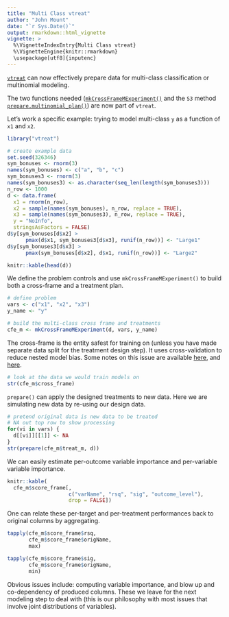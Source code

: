 ```yaml
---
title: "Multi Class vtreat"
author: "John Mount"
date: "`r Sys.Date()`"
output: rmarkdown::html_vignette
vignette: >
  %\VignetteIndexEntry{Multi Class vtreat}
  %\VignetteEngine{knitr::rmarkdown}
  \usepackage[utf8]{inputenc}
---
```

 
[`vtreat`](https://github.com/WinVector/vtreat) can now effectively prepare data for multi-class classification or multinomial modeling.

The two functions needed ([`mkCrossFrameMExperiment()`](https://winvector.github.io/vtreat/reference/mkCrossFrameMExperiment.html) and the `S3` method [`prepare.multinomial_plan()`](https://winvector.github.io/vtreat/reference/prepare.multinomial_plan.html)) are now part of `vtreat`.

Let's work a specific example: trying to model multi-class `y` as a function of `x1` and `x2`.

```r
library("vtreat")
```

```r
# create example data
set.seed(326346)
sym_bonuses <- rnorm(3)
names(sym_bonuses) <- c("a", "b", "c")
sym_bonuses3 <- rnorm(3)
names(sym_bonuses3) <- as.character(seq_len(length(sym_bonuses3)))
n_row <- 1000
d <- data.frame(
  x1 = rnorm(n_row),
  x2 = sample(names(sym_bonuses), n_row, replace = TRUE),
  x3 = sample(names(sym_bonuses3), n_row, replace = TRUE),
  y = "NoInfo",
  stringsAsFactors = FALSE)
d$y[sym_bonuses[d$x2] > 
      pmax(d$x1, sym_bonuses3[d$x3], runif(n_row))] <- "Large1"
d$y[sym_bonuses3[d$x3] > 
      pmax(sym_bonuses[d$x2], d$x1, runif(n_row))] <- "Large2"

knitr::kable(head(d))
```

We define the problem controls and use `mkCrossFrameMExperiment()` to build both a cross-frame and
a treatment plan.

```r
# define problem
vars <- c("x1", "x2", "x3")
y_name <- "y"

# build the multi-class cross frame and treatments
cfe_m <- mkCrossFrameMExperiment(d, vars, y_name)
```

The cross-frame is the entity safest for training on (unless you have made separate data split for the 
treatment design step). It uses cross-validation to reduce nested model bias. Some notes on this issue
are available [here](https://winvector.github.io/vtreat/articles/vtreatCrossFrames.html), and [here](https://github.com/WinVector/vtreat/blob/master/extras/vtreat.pdf).

```r
# look at the data we would train models on
str(cfe_m$cross_frame)
```

`prepare()` can apply the designed treatments to new data.  Here we are simulating new 
data by re-using our design data.

```r
# pretend original data is new data to be treated
# NA out top row to show processing
for(vi in vars) {
  d[[vi]][[1]] <- NA
}
str(prepare(cfe_m$treat_m, d))
```


We can easily estimate per-outcome variable importance and per-variable variable importance.

```r
knitr::kable(
  cfe_m$score_frame[, 
                    c("varName", "rsq", "sig", "outcome_level"), 
                    drop = FALSE])
```

One can relate these per-target and per-treatment performances back to original columns by aggregating.

```r

tapply(cfe_m$score_frame$rsq, 
       cfe_m$score_frame$origName, 
       max)

tapply(cfe_m$score_frame$sig, 
       cfe_m$score_frame$origName, 
       min)
```

Obvious issues include: computing variable importance, and blow up and co-dependency of produced columns.  These we leave for the next modeling step to deal with (this is our philosophy with most issues that involve joint distributions of variables).



